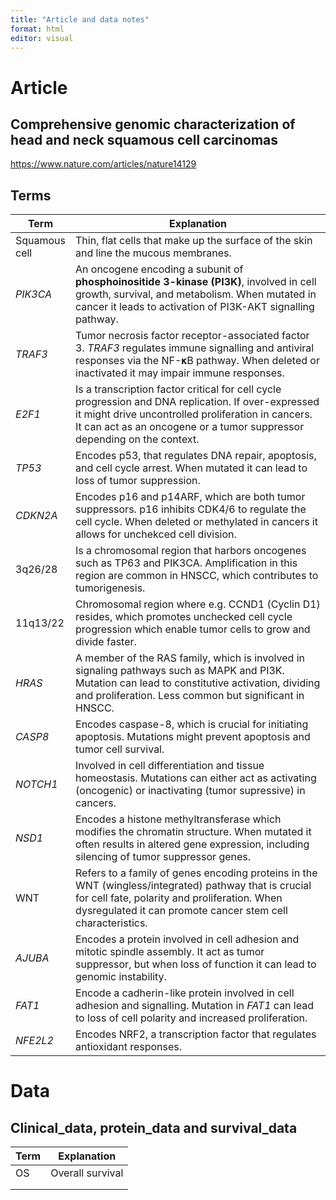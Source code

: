 ```yaml
---
title: "Article and data notes"
format: html
editor: visual
---
```


# Article

## Comprehensive genomic characterization of head and neck squamous cell carcinomas

<https://www.nature.com/articles/nature14129>

## Terms

| Term          | Explanation                                                                                                                                                                                                                          |
|---------------|--------------------------------------------------------------------------------------------------------------------------------------------------------------------------------------------------------------------------------------|
| Squamous cell | Thin, flat cells that make up the surface of the skin and line the mucous membranes.                                                                                                                                                 |
| *PIK3CA*      | An oncogene encoding a subunit of **phosphoinositide 3-kinase (PI3K)**, involved in cell growth, survival, and metabolism. When mutated in cancer it leads to activation of PI3K-AKT signalling pathway.                             |
| *TRAF3*       | Tumor necrosis factor receptor-associated factor 3. *TRAF3* regulates immune signalling and antiviral responses via the NF-𝛋B pathway. When deleted or inactivated it may impair immune responses.                                   |
| *E2F1*        | Is a transcription factor critical for cell cycle progression and DNA replication. If over-expressed it might drive uncontrolled proliferation in cancers. It can act as an oncogene or a tumor suppressor depending on the context. |
| *TP53*        | Encodes p53, that regulates DNA repair, apoptosis, and cell cycle arrest. When mutated it can lead to loss of tumor suppression.                                                                                                     |
| *CDKN2A*      | Encodes p16 and p14ARF, which are both tumor suppressors. p16 inhibits CDK4/6 to regulate the cell cycle. When deleted or methylated in cancers it allows for unchekced cell division.                                               |
| 3q26/28       | Is a chromosomal region that harbors oncogenes such as TP63 and PIK3CA. Amplification in this region are common in HNSCC, which contributes to tumorigenesis.                                                                        |
| 11q13/22      | Chromosomal region where e.g. CCND1 (Cyclin D1) resides, which promotes unchecked cell cycle progression which enable tumor cells to grow and divide faster.                                                                         |
| *HRAS*        | A member of the RAS family, which is involved in signaling pathways such as MAPK and PI3K. Mutation can lead to constitutive activation, dividing and proliferation. Less common but significant in HNSCC.                           |
| *CASP8*       | Encodes caspase-8, which is crucial for initiating apoptosis. Mutations might prevent apoptosis and tumor cell survival.                                                                                                             |
| *NOTCH1*      | Involved in cell differentiation and tissue homeostasis. Mutations can either act as activating (oncogenic) or inactivating (tumor supressive) in cancers.                                                                           |
| *NSD1*        | Encodes a histone methyltransferase which modifies the chromatin structure. When mutated it often results in altered gene expression, including silencing of tumor suppressor genes.                                                 |
| WNT           | Refers to a family of genes encoding proteins in the WNT (wingless/integrated) pathway that is crucial for cell fate, polarity and proliferation. When dysregulated it can promote cancer stem cell characteristics.                 |
| *AJUBA*       | Encodes a protein involved in cell adhesion and mitotic spindle assembly. It act as tumor suppressor, but when loss of function it can lead to genomic instability.                                                                  |
| *FAT1*        | Encode a cadherin-like protein involved in cell adhesion and signalling. Mutation in *FAT1* can lead to loss of cell polarity and increased proliferation.                                                                           |
| *NFE2L2*      | Encodes NRF2, a transcription factor that regulates antioxidant responses.                                                                                                                                                           |

# Data

## Clinical_data, protein_data and survival_data

| Term | Explanation      |
|------|------------------|
| OS   | Overall survival |
|      |                  |
|      |                  |
